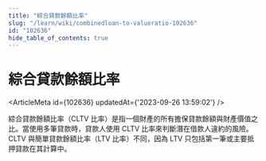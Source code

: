 ```yaml
---
title: "綜合貸款餘額比率"
slug: "/learn/wiki/combinedloan-to-valueratio-102636"
id: "102636"
hide_table_of_contents: true
---
```



# 綜合貸款餘額比率

<ArticleMeta id={102636} updatedAt={'2023-09-26 13:59:02'} />
<div className='border-solid border-b border-t-0 my-4 border-[var(--ifm-color-gray-300)]' />

綜合貸款餘額比率（CLTV 比率）是指一個財產的所有擔保貸款餘額與財產價值之比。當使用多筆貸款時，貸款人使用 CLTV 比率來判斷潛在借款人違約的風險。CLTV 與簡單貸款餘額比率（LTV 比率）不同，因為 LTV 只包括第一筆或主要抵押貸款在其計算中。
